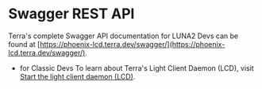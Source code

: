

# Swagger REST API

<Admonition type="info" icon="ℹ️">

Terra's complete Swagger API documentation for LUNA2 Devs can be found at [https://phoenix-lcd.terra.dev/swagger/](https://phoenix-lcd.terra.dev/swagger/).
* for Classic Devs 
To learn about Terra's Light Client Daemon (LCD), visit [Start the light client daemon (LCD)](./guides/start-lcd.mdx).

</Admonition>


<ApiDocMdx id="complete" />
